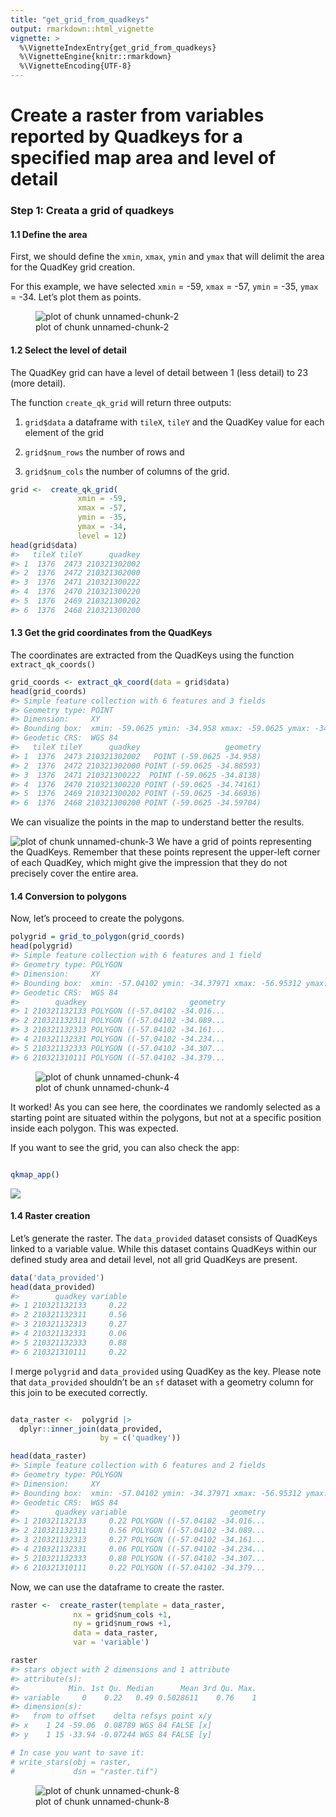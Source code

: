 ```yaml
---
title: "get_grid_from_quadkeys"
output: rmarkdown::html_vignette
vignette: >
  %\VignetteIndexEntry{get_grid_from_quadkeys}
  %\VignetteEngine{knitr::rmarkdown}
  %\VignetteEncoding{UTF-8}
---
```






# Create a raster from variables reported by Quadkeys for a specified map area and level of detail

### Step 1: Creata a grid of quadkeys

#### 1.1 Define the area



First, we should define the `xmin`, `xmax`, `ymin` and `ymax` that will delimit 
the area for the QuadKey grid creation.

For this example, we have selected `xmin` = -59, `xmax` = -57, `ymin` = -35,
`ymax` = -34. Let's plot them as points.

![plot of chunk unnamed-chunk-2](figure/unnamed-chunk-2-1.png)

#### 1.2 Select the level of detail

The QuadKey grid can have a level of detail between 1 (less detail) to 23 
(more detail). 

The function `create_qk_grid` will return three outputs: 

1. `grid$data` a dataframe with `tileX`, `tileY` and the QuadKey value for 
each element of the grid
  
2. `grid$num_rows` the number of rows and
  
3. `grid$num_cols` the number of columns of the grid.


```r
grid <-  create_qk_grid(
               xmin = -59,
               xmax = -57,
               ymin = -35,
               ymax = -34,
               level = 12)
head(grid$data)
#>   tileX tileY      quadkey
#> 1  1376  2473 210321302002
#> 2  1376  2472 210321302000
#> 3  1376  2471 210321300222
#> 4  1376  2470 210321300220
#> 5  1376  2469 210321300202
#> 6  1376  2468 210321300200
```

#### 1.3 Get the grid coordinates from the QuadKeys

The coordinates are extracted from the QuadKeys 
using the function `extract_qk_coords()`


```r
grid_coords <- extract_qk_coord(data = grid$data)
head(grid_coords)
#> Simple feature collection with 6 features and 3 fields
#> Geometry type: POINT
#> Dimension:     XY
#> Bounding box:  xmin: -59.0625 ymin: -34.958 xmax: -59.0625 ymax: -34.59704
#> Geodetic CRS:  WGS 84
#>   tileX tileY      quadkey                   geometry
#> 1  1376  2473 210321302002   POINT (-59.0625 -34.958)
#> 2  1376  2472 210321302000 POINT (-59.0625 -34.88593)
#> 3  1376  2471 210321300222  POINT (-59.0625 -34.8138)
#> 4  1376  2470 210321300220 POINT (-59.0625 -34.74161)
#> 5  1376  2469 210321300202 POINT (-59.0625 -34.66936)
#> 6  1376  2468 210321300200 POINT (-59.0625 -34.59704)
```
We can visualize the points in the map to understand better the results.

![plot of chunk unnamed-chunk-3](figure/unnamed-chunk-3-1.png)
We have a grid of points representing the QuadKeys. Remember that these points 
represent the upper-left corner of each QuadKey, which might give the impression
that they do not precisely cover the entire area. 
  
  
#### 1.4 Conversion to polygons
Now, let's proceed to create the polygons.


```r
polygrid = grid_to_polygon(grid_coords)
head(polygrid)
#> Simple feature collection with 6 features and 1 field
#> Geometry type: POLYGON
#> Dimension:     XY
#> Bounding box:  xmin: -57.04102 ymin: -34.37971 xmax: -56.95312 ymax: -33.94336
#> Geodetic CRS:  WGS 84
#>        quadkey                       geometry
#> 1 210321132133 POLYGON ((-57.04102 -34.016...
#> 2 210321132311 POLYGON ((-57.04102 -34.089...
#> 3 210321132313 POLYGON ((-57.04102 -34.161...
#> 4 210321132331 POLYGON ((-57.04102 -34.234...
#> 5 210321132333 POLYGON ((-57.04102 -34.307...
#> 6 210321310111 POLYGON ((-57.04102 -34.379...
```
![plot of chunk unnamed-chunk-4](figure/unnamed-chunk-4-1.png)

It worked! As you can see here, the coordinates we randomly selected as 
a starting point are situated within the polygons, but not at a 
specific position inside each polygon. This was expected. 

If you want to see the grid, you can also check the app:


```r

qkmap_app()

```

![](qkmap_grid.png)


#### 1.4 Raster creation

Let's generate the raster. The `data_provided` dataset consists of QuadKeys 
linked to a variable value. While this dataset contains QuadKeys within our
defined study area and detail level, not all grid QuadKeys are present.


```r
data('data_provided')
head(data_provided)
#>        quadkey variable
#> 1 210321132133     0.22
#> 2 210321132311     0.56
#> 3 210321132313     0.27
#> 4 210321132331     0.06
#> 5 210321132333     0.88
#> 6 210321310111     0.22
```


I merge `polygrid` and `data_provided` using QuadKey as the key. 
Please note that `data_provided` shouldn't be an `sf` dataset with a geometry 
column for this join to be executed correctly.


```r

data_raster <-  polygrid |>
  dplyr::inner_join(data_provided, 
                    by = c('quadkey'))

head(data_raster)
#> Simple feature collection with 6 features and 2 fields
#> Geometry type: POLYGON
#> Dimension:     XY
#> Bounding box:  xmin: -57.04102 ymin: -34.37971 xmax: -56.95312 ymax: -33.94336
#> Geodetic CRS:  WGS 84
#>        quadkey variable                       geometry
#> 1 210321132133     0.22 POLYGON ((-57.04102 -34.016...
#> 2 210321132311     0.56 POLYGON ((-57.04102 -34.089...
#> 3 210321132313     0.27 POLYGON ((-57.04102 -34.161...
#> 4 210321132331     0.06 POLYGON ((-57.04102 -34.234...
#> 5 210321132333     0.88 POLYGON ((-57.04102 -34.307...
#> 6 210321310111     0.22 POLYGON ((-57.04102 -34.379...
```
Now, we can use the dataframe to create the raster.


```r
raster <-  create_raster(template = data_raster,
              nx = grid$num_cols +1,
              ny = grid$num_rows +1,
              data = data_raster,
              var = 'variable')

raster
#> stars object with 2 dimensions and 1 attribute
#> attribute(s):
#>           Min. 1st Qu. Median      Mean 3rd Qu. Max.
#> variable     0    0.22   0.49 0.5028611    0.76    1
#> dimension(s):
#>   from to offset    delta refsys point x/y
#> x    1 24 -59.06  0.08789 WGS 84 FALSE [x]
#> y    1 15 -33.94 -0.07244 WGS 84 FALSE [y]

# In case you want to save it:
# write_stars(obj = raster,
#             dsn = "raster.tif")
```


![plot of chunk unnamed-chunk-8](figure/unnamed-chunk-8-1.png)


